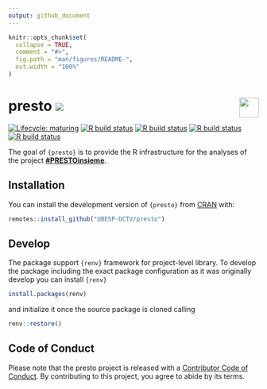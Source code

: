 ```yaml
---
output: github_document
---
```


<!-- README.md is generated from README.Rmd. Please edit that file -->

```r
knitr::opts_chunk$set(
  collapse = TRUE,
  comment = "#>",
  fig.path = "man/figures/README-",
  out.width = "100%"
)
```

# presto [![](https://img.shields.io/badge/WEBsite-click--me-orange.svg)](https://ubesp-dctv.github.io/presto/) <img src='man/figures/logo.png' align="right" height="39.5" />

<!-- badges: start -->
[![Lifecycle: maturing](https://img.shields.io/badge/lifecycle-maturing-blue.svg)](https://www.tidyverse.org/lifecycle/#maturing)
[![R build status](https://github.com/UBESP-DCTV/presto/workflows/pkgdown/badge.svg)](https://github.com/UBESP-DCTV/presto/actions)
[![R build status](https://github.com/UBESP-DCTV/presto/workflows/lint/badge.svg)](https://github.com/UBESP-DCTV/presto/actions)
[![R build status](https://github.com/UBESP-DCTV/presto/workflows/R-CMD-check/badge.svg)](https://github.com/UBESP-DCTV/presto/actions)
[![R build status](https://github.com/UBESP-DCTV/presto/workflows/test-coverage/badge.svg)](https://github.com/UBESP-DCTV/presto/actions)
<!-- badges: end -->

The goal of `{presto}` is to provide the R infrastructure for the
analyses of the project
[**#PRESTOinsieme**](https://www.prestoinsieme.com/).


## Installation

You can install the development version of `{presto}` from [CRAN](https://CRAN.R-project.org) with:

``` r
remotes::install_github("UBESP-DCTV/presto")
```

## Develop

The package support `{renv}` framework for project-level library. 
To develop the package including the exact package configuration as it
was originally develop you can install `{renv}`

```r
install.packages(renv)
```

and initialize it once the source package is cloned calling

```r
renv::restore()
```

## Code of Conduct

Please note that the presto project is released with a [Contributor Code of Conduct](https://contributor-covenant.org/version/2/0/CODE_OF_CONDUCT.html). By contributing to this project, you agree to abide by its terms.
